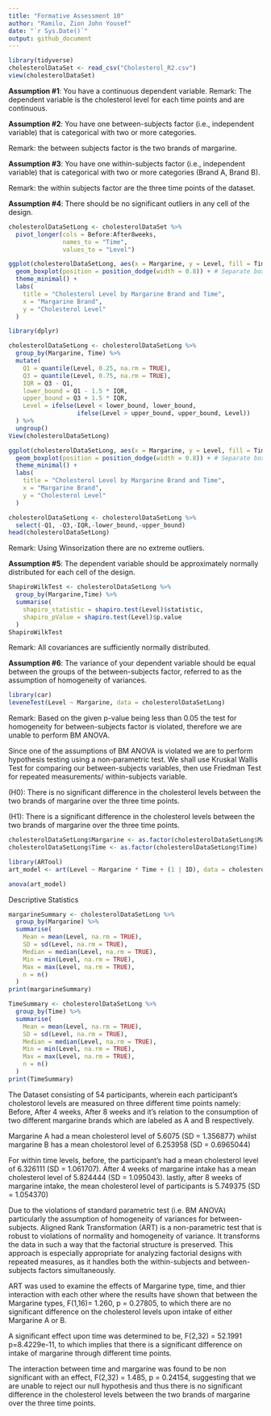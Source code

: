 ---
title: "Formative Assessment 10"
author: "Ramilo, Zion John Yousef"
date: "`r Sys.Date()`"
output: github_document
---

```{r setup, include=FALSE}
library(tidyverse)
cholesterolDataSet <- read_csv("Cholesterol_R2.csv")
view(cholesterolDataSet)
```
**Assumption #1**: You have a continuous dependent variable.
Remark: The dependent variable is the cholesterol level for each time points and are continuous. 

**Assumption #2**: You have one between-subjects factor (i.e., independent variable) that is categorical with two or more categories.

Remark: the between subjects factor is the two brands of margarine.

**Assumption #3**: You have one within-subjects factor (i.e., independent variable) that is categorical with two or more categories (Brand A, Brand B).

Remark: the within subjects factor are the three time points of the dataset.

**Assumption #4**: There should be no significant outliers in any cell of the design.
```{r}
cholesterolDataSetLong <- cholesterolDataSet %>%
  pivot_longer(cols = Before:After8weeks,
               names_to = "Time",
               values_to = "Level")

ggplot(cholesterolDataSetLong, aes(x = Margarine, y = Level, fill = Time)) +
  geom_boxplot(position = position_dodge(width = 0.8)) + # Separate boxes for each time point
  theme_minimal() +
  labs(
    title = "Cholesterol Level by Margarine Brand and Time",
    x = "Margarine Brand",
    y = "Cholesterol Level"
  )
```
```{r}
library(dplyr)

cholesterolDataSetLong <- cholesterolDataSetLong %>%
  group_by(Margarine, Time) %>%
  mutate(
    Q1 = quantile(Level, 0.25, na.rm = TRUE),
    Q3 = quantile(Level, 0.75, na.rm = TRUE),
    IQR = Q3 - Q1,
    lower_bound = Q1 - 1.5 * IQR,
    upper_bound = Q3 + 1.5 * IQR,
    Level = ifelse(Level < lower_bound, lower_bound, 
                   ifelse(Level > upper_bound, upper_bound, Level))
  ) %>%
  ungroup()
View(cholesterolDataSetLong)
```

```{r}
ggplot(cholesterolDataSetLong, aes(x = Margarine, y = Level, fill = Time)) +
  geom_boxplot(position = position_dodge(width = 0.8)) + # Separate boxes for each time point
  theme_minimal() +
  labs(
    title = "Cholesterol Level by Margarine Brand and Time",
    x = "Margarine Brand",
    y = "Cholesterol Level"
  )
```
```{r}
cholesterolDataSetLong <- cholesterolDataSetLong %>%
  select(-Q1, -Q3,-IQR,-lower_bound,-upper_bound)
head(cholesterolDataSetLong)
```
Remark: Using Winsorization there are no extreme outliers.

**Assumption #5**: The dependent variable should be approximately normally distributed for each cell of the design.

```{r}
ShapiroWilkTest <- cholesterolDataSetLong %>%
  group_by(Margarine,Time) %>%
  summarise(
    shapiro_statistic = shapiro.test(Level)$statistic,
    shapiro_pValue = shapiro.test(Level)$p.value
  )
ShapiroWilkTest
```
Remark: All covariances are sufficiently normally distributed.

**Assumption #6**: The variance of your dependent variable should be equal between the groups of the between-subjects factor, referred to as the assumption of homogeneity of variances.

```{r}
library(car)
leveneTest(Level ~ Margarine, data = cholesterolDataSetLong)
```
Remark:
Based on the given p-value being less than 0.05 the test for homogeneity for between-subjects factor is violated, therefore we are unable to perform BM ANOVA.

Since one of the assumptions of BM ANOVA is violated we are to perform hypothesis testing using a non-parametric test. We shall use Kruskal Wallis Test for comparing our between-subjects variables, then use Friedman Test for repeated measurements/ within-subjects variable.

(H0): There is no significant difference in the cholesterol levels between the two brands of margarine over the three time points.

(H1): There is a significant difference in the cholesterol levels between the two brands of margarine over the three time points.

```{r}
cholesterolDataSetLong$Margarine <- as.factor(cholesterolDataSetLong$Margarine)
cholesterolDataSetLong$Time <- as.factor(cholesterolDataSetLong$Time)

library(ARTool)
art_model <- art(Level ~ Margarine * Time + (1 | ID), data = cholesterolDataSetLong)

anova(art_model)
```
Descriptive Statistics
```{r}
margarineSummary <- cholesterolDataSetLong %>%
  group_by(Margarine) %>%
  summarise(
    Mean = mean(Level, na.rm = TRUE),
    SD = sd(Level, na.rm = TRUE),
    Median = median(Level, na.rm = TRUE),
    Min = min(Level, na.rm = TRUE),
    Max = max(Level, na.rm = TRUE),
    n = n()
  )
print(margarineSummary)
```
```{r}
TimeSummary <- cholesterolDataSetLong %>%
  group_by(Time) %>%
  summarise(
    Mean = mean(Level, na.rm = TRUE),
    SD = sd(Level, na.rm = TRUE),
    Median = median(Level, na.rm = TRUE),
    Min = min(Level, na.rm = TRUE),
    Max = max(Level, na.rm = TRUE),
    n = n()
  )
print(TimeSummary)
```

The Dataset consisting of 54 participants, wherein each participant's cholestorol levels are measured on three different time points namely: Before, After 4 weeks, After 8 weeks and it's relation to the consumption of two different margarine brands which are labeled as A and B respectively.

Margarine A had a mean cholesterol level of 5.6075 (SD = 1.356877) whilst margarine B has a mean cholestorol level of 6.253958 (SD = 0.6965044)

For within time levels, before, the participant's had a mean cholesterol level of 
6.326111 (SD = 1.061707). After 4 weeks of margarine intake has a mean cholesterol level of 5.824444 (SD = 1.095043). lastly, after 8 weeks of margarine intake, the mean cholesterol level of participants is 5.749375 (SD = 1.054370)

Due to the violations of standard parametric test  (i.e. BM ANOVA) particularly the assumption of homogeneity of variances for between-subjects. Aligned Rank Transformation (ART) is a non-parametric test that is robust to violations of normality and homogeneity of variance. It transforms the data in such a way that the factorial structure is preserved. This approach is especially appropriate for analyzing factorial designs with repeated measures, as it handles both the within-subjects and between-subjects factors simultaneously.

ART was used to examine the effects of Margarine type, time, and thier interaction with each other where the results have shown that between the Margarine types, F(1,16)= 1.260, p = 0.27805, to which there are no significant difference on the cholesterol levels upon intake of either Margarine A or B.

A significant effect upon time was determined to be, F(2,32) = 52.1991 p=8.4229e-11, to which implies that there is a significant difference on intake of margarine through different time points.

The interaction between time and margarine was found to be non significant with an effect, F(2,32) = 1.485, p = 0.24154, suggesting that we are unable to reject our null hypothesis and thus there is no significant difference in the cholesterol levels between the two brands of margarine over the three time points.


